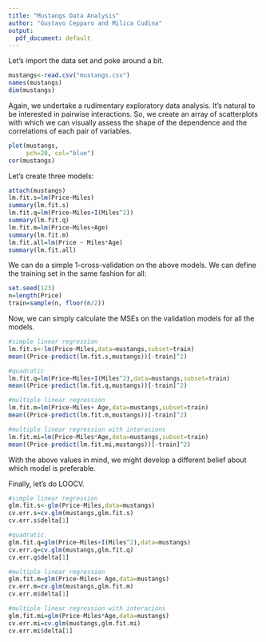 ```yaml
---
title: "Mustangs Data Analysis"
author: "Gustavo Cepparo and Milica Cudina"
output:
  pdf_document: default
---
```


Let's import the data set and poke around a bit. 

```r
mustangs<-read.csv("mustangs.csv")
names(mustangs)
dim(mustangs)
```


Again, we undertake a rudimentary exploratory data analysis. It's natural to be interested in pairwise interactions. So, we create an array of scatterplots with which we can visually assess the shape of the dependence and the correlations of each pair of variables.

```r
plot(mustangs, 
     pch=20, col="blue")
cor(mustangs)
```

Let's create three models:

```r
attach(mustangs)
lm.fit.s=lm(Price~Miles)
summary(lm.fit.s)
lm.fit.q=lm(Price~Miles+I(Miles^2))
summary(lm.fit.q)
lm.fit.m=lm(Price~Miles+Age)
summary(lm.fit.m)
lm.fit.all=lm(Price ~ Miles*Age)
summary(lm.fit.all)
```
We can do a simple $1$-cross-validation on the above models. We can define the training set in the same fashion for all:

```r
set.seed(123)
n=length(Price)
train=sample(n, floor(n/2))
```

Now, we can simply calculate the MSEs on the validation models for all the models. 

```r
#simple linear regression
lm.fit.s<-lm(Price~Miles,data=mustangs,subset=train)
mean((Price-predict(lm.fit.s,mustangs))[-train]^2)

#quadratic 
lm.fit.q=lm(Price~Miles+I(Miles^2),data=mustangs,subset=train)
mean((Price-predict(lm.fit.q,mustangs))[-train]^2)

#multiple linear regression
lm.fit.m=lm(Price~Miles+ Age,data=mustangs,subset=train)
mean((Price-predict(lm.fit.m,mustangs))[-train]^2)

#multiple linear regression with interacions
lm.fit.mi=lm(Price~Miles*Age,data=mustangs,subset=train)
mean((Price-predict(lm.fit.mi,mustangs))[-train]^2)
```
With the above values in mind, we might develop a different belief about which model is preferable. 

Finally, let's do LOOCV. 

```r
#simple linear regression
glm.fit.s<-glm(Price~Miles,data=mustangs)
cv.err.s=cv.glm(mustangs,glm.fit.s)
cv.err.s$delta[1]

#quadratic 
glm.fit.q=glm(Price~Miles+I(Miles^2),data=mustangs)
cv.err.q=cv.glm(mustangs,glm.fit.q)
cv.err.q$delta[1]

#multiple linear regression
glm.fit.m=glm(Price~Miles+ Age,data=mustangs)
cv.err.m=cv.glm(mustangs,glm.fit.m)
cv.err.m$delta[1]

#multiple linear regression with interacions
glm.fit.mi=glm(Price~Miles*Age,data=mustangs)
cv.err.mi=cv.glm(mustangs,glm.fit.mi)
cv.err.mi$delta[1]
```










